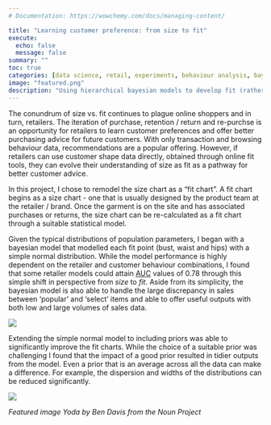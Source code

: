 ```yaml
---
# Documentation: https://wowchemy.com/docs/managing-content/

title: "Learning customer preference: from size to fit"
execute:
  echo: false
  message: false
summary: ""
toc: true
categories: [data science, retail, experiments, behaviour analysis, bayesian, modelling, statistics]
image: "featured.png"
description: "Using hierarchical bayesian models to develop fit (rather than size) charts based on user preference."
---
```


The conundrum of size vs. fit continues to plague online shoppers and in turn, retailers. The iteration of purchase, retention / return and re-purchse is an opportunity for retailers to learn customer preferences and offer better purchasing advice for future customers. With only transaction and browsing behaviour data, recommendations are a popular offering. However, if retailers can use customer shape data directly, obtained through online fit tools, they can evolve their understanding of size as fit as a pathway for better customer advice. 

In this project, I chose to remodel the size chart as a  "fit chart". A fit chart begins as a size chart - one that is usually designed by the product team at the retailer / brand. Once the garment is on the site and has associated purchases or returns, the size chart can be re-calculated as a fit chart through a suitable statistical model. 

Given the typical distributions of population parameters, I began with a bayesian model that modelled each fit point (bust, waist and hips)  with a simple normal distribution. While the model performance is highly dependent on the retailer and customer behaviour combinations, I found that some retailer models could attain [AUC](https://en.wikipedia.org/wiki/Receiver_operating_characteristic#Area_under_the_curve) values of 0.78 through this simple shift in perspective from _size_ to _fit_. Aside from its simplicity, the bayesian model is also able to handle the large discrepancy in sales between 'popular' and 'select' items and able to offer useful outputs with both low and large volumes of sales data. 

![](auc-base.png)

Extending the simple normal model to including priors was able to significantly improve the fit charts. While the choice of a suitable prior was challenging I found that the impact of a good prior resulted in tidier outputs from the model. Even a prior that is an average across all the data can make a difference. For example, the dispersion and widths of the distributions can be reduced significantly. 

![](priors-effect.png)


_Featured image Yoda by Ben Davis from the Noun Project_